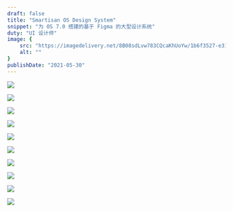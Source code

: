 ```yaml
---
draft: false
title: "Smartisan OS Design System"
snippet: "为 OS 7.0 搭建的基于 Figma 的大型设计系统"
duty: "UI 设计师"
image: {
    src: "https://imagedelivery.net/8B08sdLvw783CQcaKhUoYw/1b6f3527-e31d-4994-dab4-a27fb09dd600/public",
    alt: ""
}
publishDate: "2021-05-30"
---
```


![](https://imagedelivery.net/8B08sdLvw783CQcaKhUoYw/cd62e43d-6bff-478d-1979-7019a298d600/public)

![](https://imagedelivery.net/8B08sdLvw783CQcaKhUoYw/7bd77d77-bd7e-4725-dfd0-922ca71fd500/public)

![](https://imagedelivery.net/8B08sdLvw783CQcaKhUoYw/32e5223b-c040-4c35-548d-f89cfe104100/public)

![](https://imagedelivery.net/8B08sdLvw783CQcaKhUoYw/8f1e31dd-021c-4f55-3822-d988adc00d00/public)

![](https://imagedelivery.net/8B08sdLvw783CQcaKhUoYw/18e8f932-5c40-452a-2771-01446ca36000/public)

![](https://imagedelivery.net/8B08sdLvw783CQcaKhUoYw/b3689cf7-ed2b-4eb3-a3be-f5b24a3c8b00/public)

![](https://imagedelivery.net/8B08sdLvw783CQcaKhUoYw/a124f639-0305-4cef-fd6d-43cfa1bf9700/public)

![](https://imagedelivery.net/8B08sdLvw783CQcaKhUoYw/e4117b63-7e89-4789-32e5-4f95a855fd00/public)

![](https://imagedelivery.net/8B08sdLvw783CQcaKhUoYw/e4c1a4e0-46ed-4203-5086-ae7dfb065300/public)

![](https://imagedelivery.net/8B08sdLvw783CQcaKhUoYw/eb3c13bd-7519-42f2-4423-dae4e6cfc900/public)
